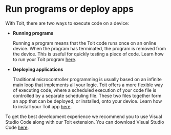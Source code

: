 # Run programs or deploy apps


With Toit, there are two ways to execute code on a device:

- **Running programs**

  Running a program means that the Toit code runs once on an online device. When the program has terminated, the program is removed from the device. This is useful for
  quickly testing a piece of code. Learn how to run your Toit program [here](./runprogram).

- **Deploying applications**

  Traditional microcontroller programming is usually based on an infinite main loop that implements all your logic. Toit offers a more flexible way of executing code,
  where a scheduled execution of your code file is controlled by a separate scheduling file. These two files together form an app that can be deployed, or installed, onto
  your device. Learn how to install your Toit app [here](./installingapp).


To get the best development experience we recommend you to use Visual Studio Code along with our Toit extension. You can download Visual Studio Code [here](https://code.visualstudio.com/Download).